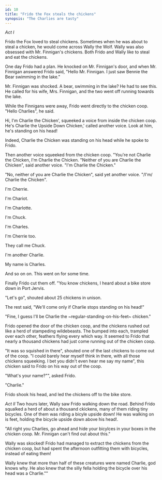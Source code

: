 ```yaml
---
id: 10
title: "Frido the Fox steals the chickens"
synopsis: "The Charlies are tasty"
---
```


_Act I_

Frido the Fox loved to steal chickens.
Sometimes when he was about to steal a chicken, he would come across Wally the Wolf.
Wally was also obsessed with Mr. Finnigan's chickens.
Both Frido and Wally like to steal and eat the chickens.

One day Frido had a plan.
He knocked on Mr. Finnigan's door, and when Mr. Finnigan answered Frido said, "Hello Mr. Finnigan.
I just saw Bennie the Bear swimming in the lake."

Mr. Finnigan was shocked. A bear, swimming in the lake? He had to see this.
He called for his wife, Mrs. Finnigan, and the two went off running towards the lake.

While the Finnigans were away, Frido went directly to the chicken coop.
"Hello Charlies", he said.

Hi, I'm Charlie the Chicken', squeeked a voice from inside the chicken coop.
He's Charlie the Upside Down Chicken,' called another voice.
Look at him, he's standing on his head!

Indeed, Charlie the Chicken was standing on his head while he spoke to Frido.

Then another voice squeeked from the chicken coop. "You're not Charlie the Chicken, I'm Charlie the Chicken.
"Neither of you are Charlie the Chicken", said another voice. "I'm Charlie the Chicken."

"No, neither of you are Charlie the Chicken", said yet another voice. "/I'm/ Charlie the Chicken".

I'm Cherrie.

I'm Chariot.

I'm Charlotte.

I'm Chuck.

I'm Charles.

I'm Cherrie too.

They call me Chuck.

I'm another Charlie.

My name is Charles.

And so on on. This went on for some time.

Finally Frido cut them off. "You know chickens, I heard about a bike store down in Port Jervis.

"Let's go", shouted about 25 chickens in unison.

The rest said, "We'll come only if Charlie stops standing on his head!"

"Fine, I guess I'll be Charlie the ~regular-standing-on-his-feet~ chicken."

Frido opened the door of the chicken coop, and the chickens rushed out like a herd of stampeding wildebeasts.
The bumped into each, trampled over each other, feathers flying every which way.
It seemed to Frido that nearly a thousand chickens had just come running out of the chicken coop.

"It was so squished in there", shouted one of the last chickens to come out of the coop.
"I could barely hear myself think in there, with all those chickens squeeking.
I bet you didn't even hear me say my name", this chicken said to Frido on his way out of the coop.

"What's your name?"", asked Frido.

"Charlie."

Frido shook his head, and led the chickens off to the bike store.

_Act II_
Two hours later, Wally saw Frido walking down the road.
Behind Frido squalked a herd of about a thousand ckickens, many of them riding tiny bicycles.
One of them was riding a bicyle upside down!
He was walking on is feet, holding the bicycle upside down above his head!.

"All right you Charlies, go ahead and hide your bicylces in your boxes in the chicken coop.
Mr. Finnigan can't find out about this."

Wally was skocked!
Frido had managed to extract the chickens from the chicken coop, but had spent the afternoon outfitting them with bicycles, instead of eating them!

Wally knew that more than half of these creatures were named Charlie, god knows why.
He also knew that the silly fella holding the bicycle over his head was a Charlie.""
